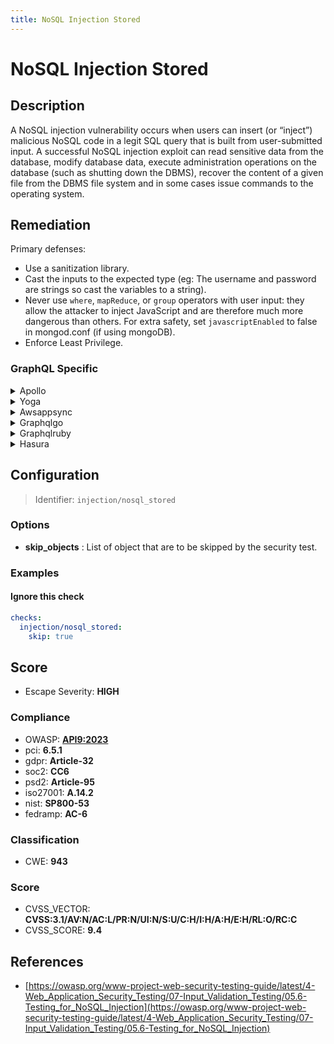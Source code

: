 ```yaml
---
title: NoSQL Injection Stored
---
```


# NoSQL Injection Stored

## Description

A NoSQL injection vulnerability occurs when users can insert (or “inject”) malicious NoSQL code in a legit SQL query that is built from user-submitted input.
A successful NoSQL injection exploit can read sensitive data from the database, modify database data, execute administration operations on the database (such as shutting down the DBMS), recover the content of a given file from the DBMS file system and in some cases issue commands to the operating system.


## Remediation

Primary defenses:
- Use a sanitization library.
- Cast the inputs to the expected type (eg: The username and password are strings so cast the variables to a string).
- Never use `where`, `mapReduce`, or `group` operators with user input: they allow the attacker to inject JavaScript and are therefore much more dangerous than others. For extra safety, set `javascriptEnabled` to false in mongod.conf (if using mongoDB).
- Enforce Least Privilege.



### GraphQL Specific

<details>
    <summary>Apollo</summary>

To mitigate NoSQL injection vulnerabilities in the Apollo framework, ensure that all user-supplied input is validated and sanitized. Use parameterized queries or the built-in filtering and parameterization features provided by the database driver or ORM. Avoid directly concatenating or interpolating user input into database queries. Implement proper access controls and regularly audit your codebase for security issues.

</details>

<details>
    <summary>Yoga</summary>

To prevent NoSQL injection attacks in the Yoga framework engine, ensure that all database queries are constructed using parameterized queries or prepared statements. Avoid concatenating user input directly into database queries. Validate and sanitize all user inputs to ensure they conform to expected formats. Implement proper error handling to prevent the disclosure of database structures. Regularly review and update security measures in line with best practices.

</details>

<details>
    <summary>Awsappsync</summary>

To mitigate NoSQL injection vulnerabilities in AWS AppSync, ensure that all user-supplied input is validated and sanitized. Use AWS AppSync's built-in VTL (Velocity Template Language) resolvers to parameterize data access in resolvers, and avoid directly passing user input to NoSQL queries. Implement strict type checking and input validation using AppSync's schema definition. Additionally, employ AWS WAF (Web Application Firewall) to filter out malicious requests and regularly update your security rules to protect against emerging threats.

</details>

<details>
    <summary>Graphqlgo</summary>

To mitigate NoSQL injection vulnerabilities in a GraphQL Go framework engine, ensure that all user-supplied input is properly sanitized and validated. Use parameterized queries or prepared statements to handle data input, and avoid directly concatenating or interpolating user input into database queries. Additionally, implement proper access control checks and adhere to the principle of least privilege when accessing the database. Regularly review and update your security practices to protect against emerging threats.

</details>

<details>
    <summary>Graphqlruby</summary>

To mitigate NoSQL injection vulnerabilities in a GraphQL Ruby framework, ensure that all user-supplied input is validated and sanitized. Use the built-in mechanisms for parameterized queries provided by the framework, such as variables in GraphQL queries, to prevent attackers from injecting arbitrary NoSQL code. Additionally, employ proper access control checks to restrict data access and operations based on user permissions. Regularly update the GraphQL Ruby framework and its dependencies to incorporate security fixes. Consider using an allowlist approach for query complexity and depth to prevent abusive queries. Implement monitoring and logging to detect and respond to suspicious activities promptly.

</details>

<details>
    <summary>Hasura</summary>

To prevent NoSQL injection attacks in the Hasura framework, ensure that all user-supplied input is validated and sanitized. Use prepared statements with variable binding for GraphQL queries. Additionally, implement strict access controls and permission rules to limit the exposure of sensitive data. Regularly review and update security policies to keep up with emerging threats.

</details>

## Configuration

> Identifier: `injection/nosql_stored`

### Options

- **skip_objects** : List of object that are to be skipped by the security test.




### Examples



#### Ignore this check

```yaml
checks:
  injection/nosql_stored:
    skip: true
```




## Score

- Escape Severity: **<span className="high-severity">HIGH</span>**

### Compliance

- OWASP: **[API9:2023](https://github.com/OWASP/API-Security/blob/master/editions/2023/en/0xa9-improper-inventory-management.md)**
- pci: **6.5.1**
- gdpr: **Article-32**
- soc2: **CC6**
- psd2: **Article-95**
- iso27001: **A.14.2**
- nist: **SP800-53**
- fedramp: **AC-6**

### Classification

- CWE: **943**




### Score

- CVSS_VECTOR: **CVSS:3.1/AV:N/AC:L/PR:N/UI:N/S:U/C:H/I:H/A:H/E:H/RL:O/RC:C**
- CVSS_SCORE: **9.4**

## References

- [https://owasp.org/www-project-web-security-testing-guide/latest/4-Web_Application_Security_Testing/07-Input_Validation_Testing/05.6-Testing_for_NoSQL_Injection](https://owasp.org/www-project-web-security-testing-guide/latest/4-Web_Application_Security_Testing/07-Input_Validation_Testing/05.6-Testing_for_NoSQL_Injection)
  